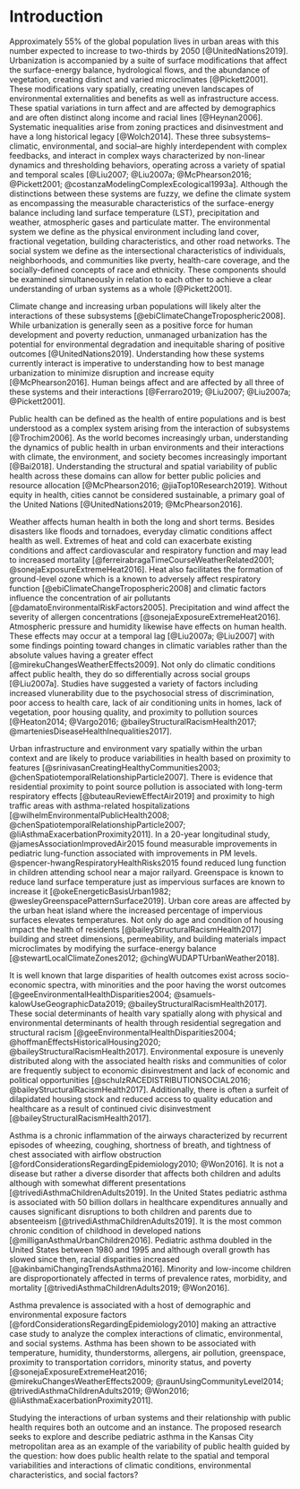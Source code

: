 # Introduction {#intro}

Approximately 55\% of the global population lives in urban areas with this number expected to increase to two-thirds by 2050 [@UnitedNations2019]. Urbanization is accompanied by a suite of surface modifications that affect the surface-energy balance, hydrological flows, and the abundance of vegetation, creating distinct and varied microclimates [@Pickett2001]. These modifications vary spatially, creating uneven landscapes of environmental externalities and benefits as well as infrastructure access. These spatial variations in turn affect and are affected by demographics and are often distinct along income and racial lines [@Heynan2006]. Systematic inequalities arise from zoning practices and disinvestment and have a long historical legacy [@Wolch2014]. These three subsystems–climatic, environmental, and social–are highly interdependent with complex feedbacks, and interact in complex ways characterized by non-linear dynamics and thresholding behaviors, operating across a variety of spatial and temporal scales [@Liu2007; @Liu2007a; @McPhearson2016; @Pickett2001; @costanzaModelingComplexEcological1993a]. Although the distinctions between these systems are fuzzy, we define the climate system as encompassing the measurable characteristics of the surface-energy balance including land surface temperature (LST), precipitation and weather, atmospheric gases and particulate matter. The environmental system we define as the physical environment including land cover, fractional vegetation, building characteristics, and other road networks. The social system we define as the intersectional characteristics of individuals, neighborhoods, and communities like pverty, health-care coverage, and the socially-defined concepts of race and ethnicity. These components should be examined simultaneously in relation to each other to achieve a clear understanding of urban systems as a whole [@Pickett2001].

Climate change and increasing urban populations will likely alter the interactions of these subsystems [@ebiClimateChangeTropospheric2008]. While urbanization is generally seen as a positive force for human development and poverty reduction, unmanaged urbanization has the potential for environmental degradation and inequitable sharing of positive outcomes [@UnitedNations2019]. Understanding how these systems currently interact is imperative to understanding how to best manage urbanization to minimize disruption and increase equity [@McPhearson2016]. Human beings affect and are affected by all three of these systems and their interactions [@Ferraro2019; @Liu2007; @Liu2007a; @Pickett2001].

Public health can be defined as the health of entire populations and is best understood as a complex system arising from the interaction of subsystems [@Trochim2006]. As the world becomes increasingly urban, understanding the dynamics of public health in urban environments and their interactions with climate, the environment, and society becomes increasingly important [@Bai2018].  Understanding the structural and spatial variability of public health across these domains can allow for better public policies and resource allocation [@McPhearson2016; @jiaTop10Research2019]. Without equity in health, cities cannot be considered sustainable, a primary goal of the United Nations [@UnitedNations2019; @McPhearson2016]. 

Weather affects human health in both the long and short terms. Besides disasters like floods and tornadoes, everyday climatic conditions affect health as well. Extremes of heat and cold can exacerbate existing conditions and affect cardiovascular and respiratory function and may lead to increased mortality [@ferreirabragaTimeCourseWeatherRelated2001; @sonejaExposureExtremeHeat2016]. Heat also facilitates the formation of ground-level ozone which is a known to adversely affect respiratory function [@ebiClimateChangeTropospheric2008] and climatic factors influence the concentration of air pollutants [@damatoEnvironmentalRiskFactors2005]. Precipitation and wind affect the severity of allergen concentrations [@sonejaExposureExtremeHeat2016]. Atmospheric pressure and humidity likewise have effects on human health. These effects may occur at a temporal lag [@Liu2007a; @Liu2007] with some findings pointing toward changes in climatic variables rather than the absolute values having a greater effect [@mirekuChangesWeatherEffects2009]. Not only do climatic conditions affect public health, they do so differentially across social groups [@Liu2007a]. Studies have suggested a variety of factors including increased vlunerability due to the psychosocial stress of discrimination, poor access to health care, lack of air conditioning units in homes, lack of vegetation, poor housing quality, and proximity to pollution sources [@Heaton2014; @Vargo2016; @baileyStructuralRacismHealth2017; @marteniesDiseaseHealthInequalities2017].

Urban infrastructure and environment vary spatially within the urban context and are likely to produce variabilities in health based on proximity to features [@srinivasanCreatingHealthyCommunities2003; @chenSpatiotemporalRelationshipParticle2007]. There is evidence that residential proximity to point source pollution is associated with long-term respiratory effects [@buteauReviewEffectAir2019] and proximity to high traffic areas with asthma-related hospitalizations [@wilhelmEnvironmentalPublicHealth2008; @chenSpatiotemporalRelationshipParticle2007; @liAsthmaExacerbationProximity2011]. In a 20-year longitudinal study, @jamesAssociationImprovedAir2015 found measurable improvements in pediatric lung-function associated with improvements in PM levels. @spencer-hwangRespiratoryHealthRisks2015 found reduced lung function in children attending school near a major railyard. Greenspace is known to reduce land surface temperature just as impervious surfaces are known to increase it [@okeEnergeticBasisUrban1982; @wesleyGreenspacePatternSurface2019]. Urban core areas are affected by the urban heat island where the increased percentage of impervious surfaces elevates temperatures. Not only do age and condition of housing impact the health of residents [@baileyStructuralRacismHealth2017] building and street dimensions, permeability, and building materials impact microclimates by modifying the surface-energy balance [@stewartLocalClimateZones2012; @chingWUDAPTUrbanWeather2018].

It is well known that large disparities of health outcomes exist across socio-economic spectra, with minorities and the poor having the worst outcomes [@geeEnvironmentalHealthDisparities2004; @samuels-kalowUseGeographicData2019; @baileyStructuralRacismHealth2017]. These social determinants of health vary spatially along with physical and environmental determinants of health through residential segregation and structural racism [@geeEnvironmentalHealthDisparities2004; @hoffmanEffectsHistoricalHousing2020; @baileyStructuralRacismHealth2017]. Environmental exposure is unevenly distributed along with the associated health risks and communities of color are frequently subject to economic disinvestment and lack of economic and political opportunities [@schulzRACEDISTRIBUTIONSOCIAL2016; @baileyStructuralRacismHealth2017]. Additionally, there is often a surfeit of dilapidated housing stock and reduced access to quality education and healthcare as a result of continued civic disinvestment [@baileyStructuralRacismHealth2017].

Asthma is a chronic inflammation of the airways characterized by recurrent episodes of wheezing, coughing, shortness of breath, and tightness of chest associated with airflow obstruction [@fordConsiderationsRegardingEpidemiology2010; @Won2016]. It is not a disease but rather a diverse disorder that affects both children and adults although with somewhat different presentations [@trivediAsthmaChildrenAdults2019]. In the United States pediatric asthma is associated with 50 billion dollars in healthcare expenditures annually and causes significant disruptions to both children and parents due to absenteeism [@trivediAsthmaChildrenAdults2019]. It is the most common chronic condition of childhood in developed nations [@milliganAsthmaUrbanChildren2016]. Pediatric asthma doubled in the United States between 1980 and 1995 and although overall growth has slowed since then, racial disparities increased [@akinbamiChangingTrendsAsthma2016]. Minority and low-income children are disproportionately affected in terms of prevalence rates, morbidity, and mortality [@trivediAsthmaChildrenAdults2019; @Won2016]. 

Asthma prevalence is associated with a host of demographic and environmental exposure factors [@fordConsiderationsRegardingEpidemiology2010] making an attractive case study to analyze the complex interactions of climatic, environmental, and social systems. Asthma has been shown to be associated with temperature, humidity, thunderstorms, allergens, air pollution, greenspace, proximity to transportation corridors, minority status, and poverty [@sonejaExposureExtremeHeat2016; @mirekuChangesWeatherEffects2009; @raunUsingCommunityLevel2014; @trivediAsthmaChildrenAdults2019; @Won2016; @liAsthmaExacerbationProximity2011].

Studying the interactions of urban systems and their relationship with public health requires both an outcome and an instance. The proposed research seeks to explore and describe pediatric asthma in the Kansas City metropolitan area as an example of the variability of public health guided by the question: how does public health relate to the spatial and temporal variabilities and interactions of climatic conditions, environmental characteristics, and social factors? 





















